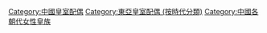 [[Category:中國皇室配偶|Category:中國皇室配偶]]
[[Category:東亞皇室配偶_(按時代分類)|Category:東亞皇室配偶 (按時代分類)]]
[[Category:中國各朝代女性皇族|Category:中國各朝代女性皇族]]
